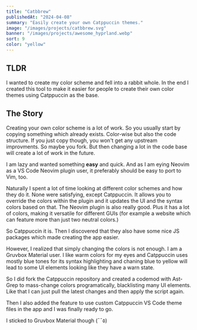 ```yaml
---
title: "Catbbrew"
publishedAt: "2024-04-08"
summary: "Easily create your own Catppuccin themes."
image: "/images/projects/catbbrew.svg"
banner: "/images/projects/awesome_hyprland.webp"
sort: 9
color: "yellow"
---
```


## TLDR

I wanted to create my color scheme and fell into a rabbit whole. In the end I created this tool to make it easier for people to create their own color themes using Catppuccin as the base.

## The Story

Creating your own color scheme is a lot of work. So you usually start by copying something which already exists. Color-wise but also the code structure. If you just copy though, you won't get any upstream improvments. So maybe you fork. But then changing a lot in the code base will create a lot of work in the future.

I am lazy and wanted something **easy** and quick.
And as I am eying Neovim as a VS Code Neovim plugin user, it preferably should be easy to port to Vim, too.

Naturally I spent a lot of time looking at different color schemes and how they do it. None were satisfying, except Catppuccin. It allows you to override the colors within the plugin and it updates the UI and the syntax colors based on that.
The Neovim plugin is also really good.
Plus it has a lot of colors, making it versatile for different GUIs (for example a website which can feature more than just two neutral colors.)

So Catppuccin it is. Then I discovered that they also have some nice JS packages which made creating the app easier.

However, I realized that simply changing the colors is not enough.
I am a Gruvbox Material user. I like warm colors for my eyes and Catppuccin uses mostly blue tones for its syntax highlighting
and chaning blue to yellow will lead to some UI elements looking like they have a warn state.

So I did fork the Catppuccin repository and created a codemod with Ast-Grep to mass-change colors programatically, blacklisting many UI elements. Like that I can just pull the latest changes and then apply the script again.

Then I also added the feature to use custom Catppuccin VS Code theme files in the app and I was finally ready to go.

I sticked to Gruvbox Material though (¯¯٥)
